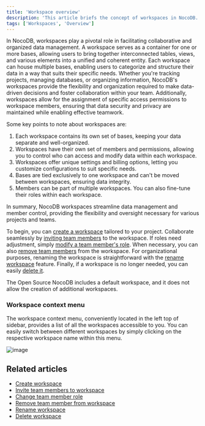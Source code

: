 ```yaml
---
title: 'Workspace overview'
description: 'This article briefs the concept of workspaces in NocoDB.'
tags: ['Workspaces', 'Overview']
---
```


In NocoDB, workspaces play a pivotal role in facilitating collaborative and organized data management. A workspace serves as a container for one or more bases, allowing users to bring together interconnected tables, views, and various elements into a unified and coherent entity. Each workspace can house multiple bases, enabling users to categorize and structure their data in a way that suits their specific needs. Whether you're tracking projects, managing databases, or organizing information, NocoDB's workspaces provide the flexibility and organization required to make data-driven decisions and foster collaboration within your team. Additionally, workspaces allow for the assignment of specific access permissions to workspace members, ensuring that data security and privacy are maintained while enabling effective teamwork.

Some key points to note about workspaces are:
1. Each workspace contains its own set of bases, keeping your data separate and well-organized.
2. Workspaces have their own set of members and permissions, allowing you to control who can access and modify data within each workspace.
3. Workspaces offer unique settings and billing options, letting you customize configurations to suit specific needs.
4. Bases are tied exclusively to one workspace and can't be moved between workspaces, ensuring data integrity.
5. Members can be part of multiple workspaces. You can also fine-tune their roles within each workspace.

In summary, NocoDB workspaces streamline data management and member control, providing the flexibility and oversight necessary for various projects and teams.

To begin, you can [create a workspace](/workspaces/create-workspace) tailored to your project. Collaborate seamlessly by [inviting team members](/workspaces/workspace-collaboration) to the workspace. If roles need adjustment, simply [modify a team member's role](/workspaces/workspace-collaboration#modify-workspace-member-roles). When necessary, you can also [remove team members](/workspaces/workspace-collaboration#remove-workspace-members) from the workspace. For organizational purposes, renaming the workspace is straightforward with the [rename workspace](/workspaces/actions-on-workspace#rename-workspace) feature. Finally, if a workspace is no longer needed, you can easily [delete it](/workspaces/actions-on-workspace#delete-workspace). 

<Callout type="info">
    The Open Source NocoDB includes a default workspace, and it does not allow the creation of additional workspaces.
</Callout>


### Workspace context menu

The workspace context menu, conveniently located in the left top of sidebar, provides a list of all the workspaces accessible to you. 
You can easily switch between different workspaces by simply clicking on the respective workspace name within this menu.

![image](/img/v2/workspace/workspace-context-menu.png)

## Related articles
- [Create workspace](/workspaces/create-workspace)
- [Invite team members to workspace](/workspaces/workspace-collaboration)
- [Change team member role](/workspaces/workspace-collaboration#modify-workspace-member-roles)
- [Remove team member from workspace](/workspaces/workspace-collaboration#remove-workspace-members)
- [Rename workspace](/workspaces/actions-on-workspace#rename-workspace)
- [Delete workspace](/workspaces/actions-on-workspace#delete-workspace)


[//]: # (Workspaces in NocoDB are collection of one or more [Bases]&#40;/bases/base-overview&#41;. You can create multiple workspaces to organize your bases and members. Some of the key points to note about workspaces are:)
[//]: # (- Each workspace has its own set of bases.)
[//]: # (- Each workspace has its own set of members and access permissions.)
[//]: # (- Each workspace has its own set of settings & billing plans)
[//]: # (- A base can be a part of only one workspace & cannot be moved between workspaces.)
[//]: # (- A member can be a member of multiple workspaces.)
[//]: # (- A member can have different access permissions in different workspaces.)
